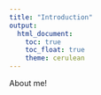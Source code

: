 ```yaml
---
title: "Introduction"
output: 
  html_document:
    toc: true
    toc_float: true
    theme: cerulean
---
```


About me! 

